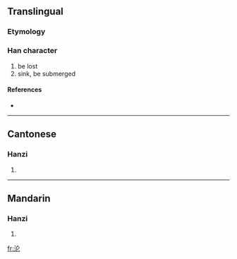 {{also|淪}}
==Translingual==

===Etymology===
{{Han simp|淪|f=侖|t=仑}}

===Han character===
{{Han char|rn=85|rad=水|as=04|sn=7|four=|canj=水人心 (EOP)}}

# be lost
# sink, be submerged

====References====
* {{Han ref|kx=0612.121|hdz=31568.040|uh=6CA6|ud=27814}}

----

==Cantonese==

===Hanzi===
{{yue-hanzi|jyut=|y=leun4}}

# {{defn|Cantonese}}

----

==Mandarin==

===Hanzi===
{{cmn-hanzi|tra=淪|pin=[[lún]] ([[lun2]])|wg=lun<sup>2</sup>}}

# {{defn|Mandarin}}

[[fr:沦]]
